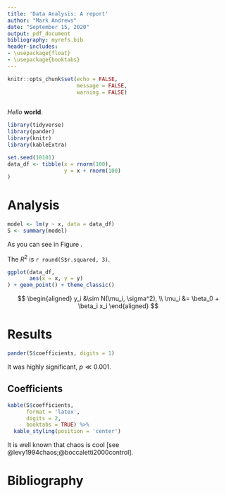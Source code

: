 ```yaml
---
title: 'Data Analysis: A report'
author: "Mark Andrews"
date: "September 15, 2020"
output: pdf_document
bibliography: myrefs.bib
header-includes:
- \usepackage{float}
- \usepackage{booktabs}
---
```


```r
knitr::opts_chunk$set(echo = FALSE,
                      message = FALSE,
                      warning = FALSE)
                    
```



*Hello* **world**.

```r
library(tidyverse)
library(pander)
library(knitr)
library(kableExtra)

set.seed(10101)
data_df <- tibble(x = rnorm(100),
                  y = x + rnorm(100)
)
```

# Analysis

```r
model <- lm(y ~ x, data = data_df)
S <- summary(model)
```

As you can see in Figure \ref{fig:scatterplot}.

The $R^2$ is `r round(S$r.squared, 3)`.

```r
ggplot(data_df,
       aes(x = x, y = y)
) + geom_point() + theme_classic()
```

$$
\begin{aligned}
y_i &\sim N(\mu_i, \sigma^2), \\
\mu_i &= \beta_0 + \beta_i x_i
\end{aligned}
$$

# Results

```r
pander(S$coefficients, digits = 1)
```

It was highly significant, $p \ll 0.001$.


## Coefficients

```r
kable(S$coefficients, 
      format = 'latex',
      digits = 2,
      booktabs = TRUE) %>% 
  kable_styling(position = 'center')
```

It is well known that chaos is cool [see @levy1994chaos;@boccaletti2000control].


# Bibliography
